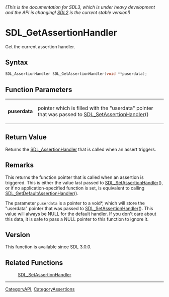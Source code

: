 ====== (This is the documentation for SDL3, which is under heavy development and the API is changing! [https://wiki.libsdl.org/ SDL2] is the current stable version!) ======
= SDL_GetAssertionHandler =

Get the current assertion handler.

== Syntax ==

<syntaxhighlight lang='c'>
SDL_AssertionHandler SDL_GetAssertionHandler(void **puserdata);
</syntaxhighlight>

== Function Parameters ==

{|
|'''puserdata'''
|pointer which is filled with the "userdata" pointer that was passed to [[SDL_SetAssertionHandler]]()
|}

== Return Value ==

Returns the [[SDL_AssertionHandler]] that is called when an assert
triggers.

== Remarks ==

This returns the function pointer that is called when an assertion is
triggered. This is either the value last passed to
[[SDL_SetAssertionHandler]](), or if no application-specified function is
set, is equivalent to calling [[SDL_GetDefaultAssertionHandler]]().

The parameter <code>puserdata</code> is a pointer to a void*, which will
store the "userdata" pointer that was passed to
[[SDL_SetAssertionHandler]](). This value will always be NULL for the
default handler. If you don't care about this data, it is safe to pass a
NULL pointer to this function to ignore it.

== Version ==

This function is available since SDL 3.0.0.

== Related Functions ==

:[[SDL_SetAssertionHandler]]

----
[[CategoryAPI]], [[CategoryAssertions]]
<!-- #See the Style Guide for instructions on editing the footer. -->


